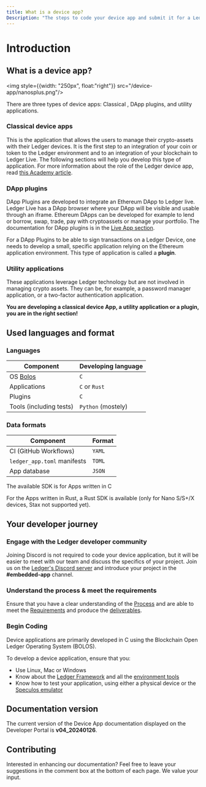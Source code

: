 ```yaml
---
title: What is a device app?
Description: "The steps to code your device app and submit it for a Ledger Live integration." 
---
```




# Introduction

## What is a device app?

<img style={{width: "250px", float:"right"}} src="/device-app/nanosplus.png"/>

There are three types of device apps: Classical <Glossary word="device apps"></Glossary>, DApp plugins, and utility applications.

### Classical device apps

This is the application that allows the users to manage their crypto-assets with their Ledger devices. It is the first step to an integration of your coin or token to the Ledger environment and to an integration of your blockchain to Ledger Live. The following sections will help you develop this type of application. For more information about the role of the Ledger device app, read [this Academy article](https://www.ledger.com/academy/hardwarewallet/what-are-ledger-applications-and-why-do-i-need-them).

### DApp plugins

DApp Plugins are developed to integrate an Ethereum DApp to Ledger live. Ledger Live has a DApp browser where your DApp will be visible and usable through an iframe. Ethereum DApps can be developed for example to lend or borrow, swap, trade, pay with cryptoassets or manage your portfolio. The documentation for DApp plugins is in the [Live App section](../../../docs/discover).

For a DApp Plugins to be able to sign transactions on a Ledger Device, one needs to develop a small, specific application relying on the Ethereum application environment. This type of application is called a **plugin**.

### Utility applications

These applications leverage Ledger technology but are not involved in managing crypto assets. They can be, for example, a password manager application, or a two-factor authentication application.

**You are developing a classical device App, a utility application or a plugin, you are in the right section!**

## Used languages and format


### Languages

| Component               | Developing language |
| ----------------------- | ------------------- |
| OS [Bolos](./architecture/bolos)    | `C`                 |
| Applications            | `C` or `Rust`       |
| Plugins                 | `C`                 |
| Tools (including tests) | `Python` (mostely)  |


### Data formats

| Component                   | Format   |
| --------------------------- | -------- |
| CI (GitHub Workflows)       | `YAML`   |
| `ledger_app.toml` manifests | `TOML`   |
| App database                | `JSON`   |

The available SDK is for Apps written in C

For the Apps written in Rust, a Rust SDK is available (only for Nano S/S+/X devices, Stax not supported yet).

## Your developer journey

### Engage with the Ledger developer community

Joining Discord is not required to code your device application, but it will be easier to meet with our team and discuss the specifics of your project. Join us on the [Ledger's Discord server](https://developers.ledger.com/discord/) and introduce your project in the **#embedded-app** channel.

### Understand the process & meet the requirements

Ensure that you have a clear understanding of the [Process](./deliver/process) and are able to meet the [Requirements](./develop/requirements) and produce the [deliverables](./deliver/deliverables).

### Begin Coding

Device applications are primarily developed in C using the Blockchain Open Ledger Operating System (BOLOS).

To develop a device application, ensure that you:
- Use Linux, Mac or Windows
- Know about the [Ledger Framework](./develop/quickstart) and all the [environment tools](./develop/tools)
- Know how to test your application, using either a physical device or the [Speculos emulator](./develop/tools#speculos)


## Documentation version

The current version of the Device App documentation displayed on the Developer Portal is **v04_20240126**.


## Contributing

Interested in enhancing our documentation? Feel free to leave your suggestions in the comment box at the bottom of each page. We value your input.
